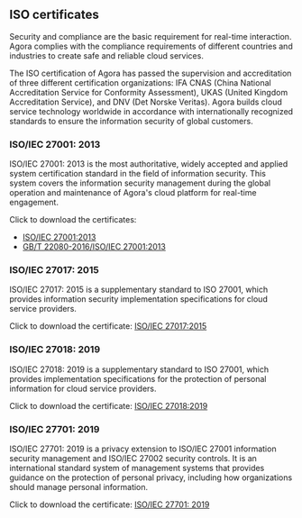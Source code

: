 ## ISO certificates

Security and compliance are the basic requirement for real-time interaction. Agora complies with the compliance requirements of different countries and industries to create safe and reliable cloud services.

The ISO certification of Agora has passed the supervision and accreditation of three different certification organizations: IFA CNAS (China National Accreditation Service for Conformity Assessment), UKAS (United Kingdom Accreditation Service), and DNV (Det Norske Veritas). Agora builds cloud service technology worldwide in accordance with internationally recognized standards to ensure the information security of global customers.

### ISO/IEC 27001: 2013

ISO/IEC 27001: 2013 is the most authoritative, widely accepted and applied system certification standard in the field of information security. This system covers the information security management during the global operation and maintenance of Agora's cloud platform for real-time engagement.

Click to download the certificates:

- [ISO/IEC 27001:2013](https://web-cdn.agora.io/docs-files/1603255742705)
- [GB/T 22080-2016/ISO/IEC 27001:2013](https://web-cdn.agora.io/docs-files/1603255771896)

### ISO/IEC 27017: 2015

ISO/IEC 27017: 2015 is a supplementary standard to ISO 27001, which provides information security implementation specifications for cloud service providers.

Click to download the certificate: [ISO/IEC 27017:2015](https://web-cdn.agora.io/docs-files/1603255839735)

### ISO/IEC 27018: 2019

ISO/IEC 27018: 2019 is a supplementary standard to ISO 27001, which provides implementation specifications for the protection of personal information for cloud service providers.

Click to download the certificate: [ISO/IEC 27018:2019](https://web-cdn.agora.io/docs-files/1603255917566)

### ISO/IEC 27701: 2019

ISO/IEC 27701: 2019 is a privacy extension to ISO/IEC 27001 information security management and ISO/IEC 27002 security controls. It is an international standard system of management systems that provides guidance on the protection of personal privacy, including how organizations should manage personal information.

Click to download the certificate: [ISO/IEC 27701: 2019](https://web-cdn.agora.io/docs-files/1638761744198)

